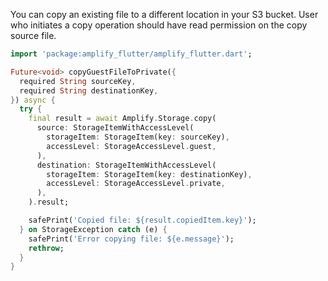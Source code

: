You can copy an existing file to a different location in your S3 bucket. User who initiates a copy operation should have read permission on the copy source file.

```dart
import 'package:amplify_flutter/amplify_flutter.dart';

Future<void> copyGuestFileToPrivate({
  required String sourceKey,
  required String destinationKey,
}) async {
  try {
    final result = await Amplify.Storage.copy(
      source: StorageItemWithAccessLevel(
        storageItem: StorageItem(key: sourceKey),
        accessLevel: StorageAccessLevel.guest,
      ),
      destination: StorageItemWithAccessLevel(
        storageItem: StorageItem(key: destinationKey),
        accessLevel: StorageAccessLevel.private,
      ),
    ).result;

    safePrint('Copied file: ${result.copiedItem.key}');
  } on StorageException catch (e) {
    safePrint('Error copying file: ${e.message}');
    rethrow;
  }
}
```
